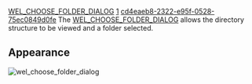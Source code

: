 [[Property:title|WEL_CHOOSE_FOLDER_DIALOG]]
[[Property:weight|1]]
[[Property:uuid|cd4eaeb8-2322-e95f-0528-75ec0849d0fe]]
The [[ref:libraries/wel/reference/wel_choose_folder_dialog_chart|WEL_CHOOSE_FOLDER_DIALOG]]  allows the directory structure to be viewed and a folder selected. 

==Appearance==
 [[Image:wel-choose-folder-dialog|wel_choose_folder_dialog]]  <br/>
<br/>

{{seealso| '''See also''' <br/>
[[stddlgs cluster|Standard dialogs]]  }}




